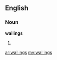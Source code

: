 ==English==

===Noun===
'''wailings'''

# {{plural of|[[wailing]]}}

[[ar:wailings]]
[[my:wailings]]